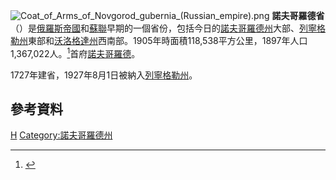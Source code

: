 [[File:Coat_of_Arms_of_Novgorod_gubernia_(Russian_empire).png|right]]
'''諾夫哥羅德省'''（{{lang|ru|Новгоро́дская губе́рния}}）是[[俄羅斯帝國|俄羅斯帝國]]和[[蘇聯|蘇聯]]早期的一個省份，包括今日的[[諾夫哥羅德州|諾夫哥羅德州]]大部、[[列寧格勒州|列寧格勒州]]東部和[[沃洛格達州|沃洛格達州]]西南部。1905年時面積118,538平方公里，1897年人口1,367,022人。<ref>{{Cite web |url=http://demoscope.ru/weekly/ssp/rus_lan_97.php?reg=55 |title=Первая всеобщая перепись населения Российской Империи 1897 г. |accessdate=2008-08-05 |archive-date=2015-02-09 |archive-url=https://web.archive.org/web/20150209050204/http://demoscope.ru/weekly/ssp/rus_lan_97.php?reg=55 |dead-url=no }}</ref>首府[[諾夫哥羅德|諾夫哥羅德]]。

1727年建省，1927年8月1日被納入[[列寧格勒州|列寧格勒州]]。

==參考資料==
<div class="references-small">
<references />
</div>
{{ImpRussia}}
[[Category:俄羅斯帝國行政區劃|Н]]
[[Category:諾夫哥羅德州|Category:諾夫哥羅德州]]